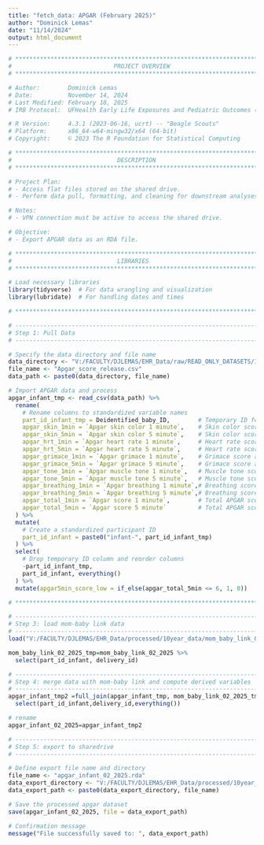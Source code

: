 ```yaml
---
title: "fetch_data: APGAR (February 2025)"
author: "Dominick Lemas"
date: "11/14/2024"
output: html_document
---
```


```r
# **************************************************************************** #
#                             PROJECT OVERVIEW                                 #
# **************************************************************************** #

# Author:        Dominick Lemas
# Date:          November 14, 2024
# Last Modified: February 18, 2025
# IRB Protocol:  UFHealth Early Life Exposures and Pediatric Outcomes (IRB201601899)

# R Version:     4.3.1 (2023-06-16, ucrt) -- "Beagle Scouts"
# Platform:      x86_64-w64-mingw32/x64 (64-bit)
# Copyright:     © 2023 The R Foundation for Statistical Computing

# **************************************************************************** #
#                              DESCRIPTION                                     #
# **************************************************************************** #

# Project Plan:
# - Access flat files stored on the shared drive.
# - Perform data pull, formatting, and cleaning for downstream analyses.

# Notes:
# - VPN connection must be active to access the shared drive.

# Objective:
# - Export APGAR data as an RDA file.

# **************************************************************************** #
#                              LIBRARIES                                       #
# **************************************************************************** #

# Load necessary libraries
library(tidyverse)  # For data wrangling and visualization
library(lubridate)  # For handling dates and times

# **************************************************************************** #

```


```r
# ----------------------------------------------------------------------- #
# Step 1: Pull Data
# ----------------------------------------------------------------------- #

# Specify the data directory and file name
data_directory <- "V:/FACULTY/DJLEMAS/EHR_Data/raw/READ_ONLY_DATASETS/10year_data/2022/dataset_07_2022/"
file_name <- "Apgar_score_release.csv"
data_path <- paste0(data_directory, file_name)

# Import APGAR data and process
apgar_infant_tmp <- read_csv(data_path) %>%
  rename(
    # Rename columns to standardized variable names
    part_id_infant_tmp = Deidentified_baby_ID,        # Temporary ID for infant
    apgar_skin_1min = `Apgar skin color 1 minute`,    # Skin color score at 1 minute
    apgar_skin_5min = `Apgar skin color 5 minute`,    # Skin color score at 5 minutes
    apgar_hrt_1min = `Apgar heart rate 1 minute`,     # Heart rate score at 1 minute
    apgar_hrt_5min = `Apgar heart rate 5 minute`,     # Heart rate score at 5 minutes
    apgar_grimace_1min = `Apgar grimace 1 minute`,    # Grimace score at 1 minute
    apgar_grimace_5min = `Apgar grimace 5 minute`,    # Grimace score at 5 minutes
    apgar_tone_1min = `Apgar muscle tone 1 minute`,   # Muscle tone score at 1 minute
    apgar_tone_5min = `Apgar muscle tone 5 minute`,   # Muscle tone score at 5 minutes
    apgar_breathing_1min = `Apgar breathing 1 minute`,# Breathing score at 1 minute
    apgar_breathing_5min = `Apgar breathing 5 minute`,# Breathing score at 5 minutes
    apgar_total_1min = `Apgar score 1 minute`,        # Total APGAR score at 1 minute
    apgar_total_5min = `Apgar score 5 minute`         # Total APGAR score at 5 minutes
  ) %>%
  mutate(
    # Create a standardized participant ID
    part_id_infant = paste0("infant-", part_id_infant_tmp)
  ) %>%
  select(
    # Drop temporary ID column and reorder columns
    -part_id_infant_tmp, 
    part_id_infant, everything()
  ) %>%
  mutate(apgar5min_score_low = if_else(apgar_total_5min <= 6, 1, 0)) 

# **************************************************************************** #

```

```r

# ----------------------------------------------------------------------- #
# Step 3: load mom-baby link data
# ----------------------------------------------------------------------- #
load("V:/FACULTY/DJLEMAS/EHR_Data/processed/10year_data/mom_baby_link_02_2025.rda") 

mom_baby_link_02_2025_tmp=mom_baby_link_02_2025 %>%
  select(part_id_infant, delivery_id)

# ----------------------------------------------------------------------- #
# Step 4: merge data with mom-baby link and compute derived variables
# ----------------------------------------------------------------------- #
apgar_infant_tmp2 =full_join(apgar_infant_tmp, mom_baby_link_02_2025_tmp , by = "part_id_infant") %>%
  select(part_id_infant,delivery_id,everything())

# rename
apgar_infant_02_2025=apgar_infant_tmp2

```


```r
# ----------------------------------------------------------------------- #
# Step 5: export to sharedrive
# ----------------------------------------------------------------------- #

# Define export file name and directory
file_name <- "apgar_infant_02_2025.rda"
data_export_directory <- "V:/FACULTY/DJLEMAS/EHR_Data/processed/10year_data/"
data_export_path <- paste0(data_export_directory, file_name)

# Save the processed apgar dataset
save(apgar_infant_02_2025, file = data_export_path)

# Confirmation message
message("File successfully saved to: ", data_export_path)

```
